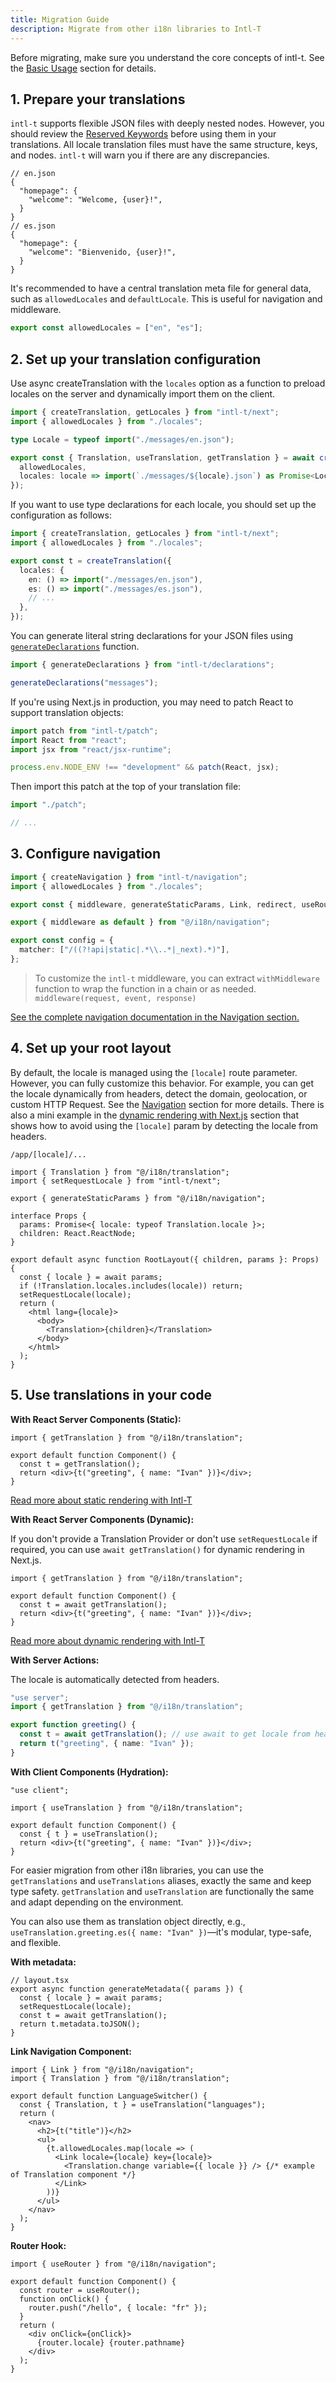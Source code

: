 ```yaml
---
title: Migration Guide
description: Migrate from other i18n libraries to Intl‑T
---
```


Before migrating, make sure you understand the core concepts of intl-t. See the [Basic Usage](/docs/node) section for details.

## 1. **Prepare your translations**

`intl-t` supports flexible JSON files with deeply nested nodes. However, you should review the [Reserved Keywords](/docs/node#reserved-keywords) before using them in your translations. All locale translation files must have the same structure, keys, and nodes. `intl-t` will warn you if there are any discrepancies.

```jsonc
// en.json
{
  "homepage": {
    "welcome": "Welcome, {user}!",
  }
}
// es.json
{
  "homepage": {
    "welcome": "Bienvenido, {user}!",
  }
}
```

It's recommended to have a central translation meta file for general data, such as `allowedLocales` and `defaultLocale`. This is useful for navigation and middleware.

```ts title="i18n/locales.ts"
export const allowedLocales = ["en", "es"];
```

## 2. **Set up your translation configuration**

Use async createTranslation with the `locales` option as a function to preload locales on the server and dynamically import them on the client.

```ts title="i18n/translation.ts"
import { createTranslation, getLocales } from "intl-t/next";
import { allowedLocales } from "./locales";

type Locale = typeof import("./messages/en.json");

export const { Translation, useTranslation, getTranslation } = await createTranslation({
  allowedLocales,
  locales: locale => import(`./messages/${locale}.json`) as Promise<Locale>,
});
```

If you want to use type declarations for each locale, you should set up the configuration as follows:

```ts title="i18n/translation.ts"
import { createTranslation, getLocales } from "intl-t/next";
import { allowedLocales } from "./locales";

export const t = createTranslation({
  locales: {
    en: () => import("./messages/en.json"),
    es: () => import("./messages/es.json"),
    // ...
  },
});
```

You can generate literal string declarations for your JSON files using [`generateDeclarations`](/docs/typescript#declarations) function.

```ts title="next.config.js"
import { generateDeclarations } from "intl-t/declarations";

generateDeclarations("messages");
```

If you're using Next.js in production, you may need to patch React to support translation objects:

```ts title="i18n/patch.ts"
import patch from "intl-t/patch";
import React from "react";
import jsx from "react/jsx-runtime";

process.env.NODE_ENV !== "development" && patch(React, jsx);
```

Then import this patch at the top of your translation file:

```ts title="i18n/translation.ts"
import "./patch";

// ...
```

## 3. **Configure navigation**

```ts title="i18n/navigation.ts"
import { createNavigation } from "intl-t/navigation";
import { allowedLocales } from "./locales";

export const { middleware, generateStaticParams, Link, redirect, useRouter } = createNavigation({ allowedLocales });
```

```ts title="middleware.ts"
export { middleware as default } from "@/i18n/navigation";

export const config = {
  matcher: ["/((?!api|static|.*\\..*|_next).*)"],
};
```

> To customize the `intl-t` middleware, you can extract `withMiddleware` function to wrap the function in a chain or as needed. `middleware(request, event, response)`

[See the complete navigation documentation in the Navigation section.](/docs/next#navigation)

## 4. **Set up your root layout**

By default, the locale is managed using the `[locale]` route parameter. However, you can fully customize this behavior. For example, you can get the locale dynamically from headers, detect the domain, geolocation, or custom HTTP Request. See the [Navigation](/docs/next#navigation) section for more details. There is also a mini example in the [dynamic rendering with Next.js](/docs/next#dynamic-rendering) section that shows how to avoid using the `[locale]` param by detecting the locale from headers.

`/app/[locale]/...`

```tsx title="app/[locale]/layout.tsx"
import { Translation } from "@/i18n/translation";
import { setRequestLocale } from "intl-t/next";

export { generateStaticParams } from "@/i18n/navigation";

interface Props {
  params: Promise<{ locale: typeof Translation.locale }>;
  children: React.ReactNode;
}

export default async function RootLayout({ children, params }: Props) {
  const { locale } = await params;
  if (!Translation.locales.includes(locale)) return;
  setRequestLocale(locale);
  return (
    <html lang={locale}>
      <body>
        <Translation>{children}</Translation>
      </body>
    </html>
  );
}
```

## 5. **Use translations in your code**

**With React Server Components (Static):**

```tsx
import { getTranslation } from "@/i18n/translation";

export default function Component() {
  const t = getTranslation();
  return <div>{t("greeting", { name: "Ivan" })}</div>;
}
```

[Read more about static rendering with Intl-T](/docs/next#static-rendering)

**With React Server Components (Dynamic):**

If you don't provide a Translation Provider or don't use `setRequestLocale` if required, you can use `await getTranslation()` for dynamic rendering in Next.js.

```tsx
import { getTranslation } from "@/i18n/translation";

export default function Component() {
  const t = await getTranslation();
  return <div>{t("greeting", { name: "Ivan" })}</div>;
}
```

[Read more about dynamic rendering with Intl-T](/docs/next#dynamic-rendering)

**With Server Actions:**

The locale is automatically detected from headers.

```ts
"use server";
import { getTranslation } from "@/i18n/translation";

export function greeting() {
  const t = await getTranslation(); // use await to get locale from headers
  return t("greeting", { name: "Ivan" });
}
```

**With Client Components (Hydration):**

```tsx
"use client";

import { useTranslation } from "@/i18n/translation";

export default function Component() {
  const { t } = useTranslation();
  return <div>{t("greeting", { name: "Ivan" })}</div>;
}
```

For easier migration from other i18n libraries, you can use the `getTranslations` and `useTranslations` aliases, exactly the same and keep type safety. `getTranslation` and `useTranslation` are functionally the same and adapt depending on the environment.

You can also use them as translation object directly, e.g., `useTranslation.greeting.es({ name: "Ivan" })`—it's modular, type-safe, and flexible.

**With metadata:**

```tsx
// layout.tsx
export async function generateMetadata({ params }) {
  const { locale } = await params;
  setRequestLocale(locale);
  const t = await getTranslation();
  return t.metadata.toJSON();
}
```

**Link Navigation Component:**

```tsx
import { Link } from "@/i18n/navigation";
import { Translation } from "@/i18n/translation";

export default function LanguageSwitcher() {
  const { Translation, t } = useTranslation("languages");
  return (
    <nav>
      <h2>{t("title")}</h2>
      <ul>
        {t.allowedLocales.map(locale => (
          <Link locale={locale} key={locale}>
            <Translation.change variable={{ locale }} /> {/* example of Translation component */}
          </Link>
        ))}
      </ul>
    </nav>
  );
}
```

**Router Hook:**

```tsx
import { useRouter } from "@/i18n/navigation";

export default function Component() {
  const router = useRouter();
  function onClick() {
    router.push("/hello", { locale: "fr" });
  }
  return (
    <div onClick={onClick}>
      {router.locale} {router.pathname}
    </div>
  );
}
```
